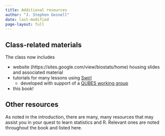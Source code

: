 ```yaml
---
title: Additional resources
author: "J. Stephen Gosnell"
date: last-modified
page-layout: full
---
```


## Class-related materials

The class now includes 

* website (https://sites.google.com/view/biostats/home) housing slides and 
associated material
* tutorials for many lessons using [Swirl](https://swirlstats.com/){target="_blank"}
    * developed with support of a [QUBES working group](https://qubeshub.org/community/groups/teaching_r_fmn){target="_blank"}
* this book!

## Other resources

As noted in the introduction, there are many, many resources that may assist you
in your quest to learn statistics and R.  Relevant ones are noted throughout the 
book and listed here.



